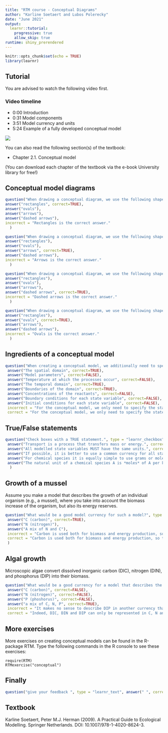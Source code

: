 ```yaml
---
title: "RTM course - Conceptual Diagrams"
author: "Karline Soetaert and Lubos Polerecky"
date: "June 2021"
output: 
  learnr::tutorial:
    progressive: true
    allow_skip: true
runtime: shiny_prerendered
---
```


```r
knitr::opts_chunk$set(echo = TRUE)
library(learnr)
```

## Tutorial

You are advised to watch the following video first.

### Video timeline
* 0:00 Introduction
* 0:31 Model components 
* 3:51 Model currency and units
* 5:24 Example of a fully developed conceptual model

![](https://www.youtube.com/watch?v=AwG9fYz3das&list=PLx8PHcDdmF-uD1Pr07TU9SzlhlGpfrxqn&index=3)

You can also read the following section(s) of the textbook:

* Chapter 2.1. Conceptual model

(You can download each chapter of the textbook via the e-book University library for free!)

## Conceptual model diagrams

```r
question("When drawing a conceptual diagram, we use the following shape to depict STATE VARIABLES", type = "learnr_radio",
answer("rectangles", correct=TRUE),
answer("ovals"),
answer("arrows"),
answer("dashed arrows"),
incorrect = "Rectangles is the correct answer." 
  )
```

```r
question("When drawing a conceptual diagram, we use the following shape to depict PROCESSES", type = "learnr_radio",
answer("rectangles"),
answer("ovals"),
answer("arrows", correct=TRUE),
answer("dashed arrows"),
incorrect = "Arrows is the correct answer." 
  )
```

```r
question("When drawing a conceptual diagram, we use the following shape to depict FORCING FUNCTIONS", type = "learnr_radio",
answer("rectangles"),
answer("ovals"),
answer("arrows"),
answer("dashed arrows", correct=TRUE),
incorrect = "Dashed arrows is the correct answer." 
  )
```

```r
question("When drawing a conceptual diagram, we use the following shape to depict DERIVED VARIABLES", type = "learnr_radio",
answer("rectangles"),
answer("ovals", correct=TRUE),
answer("arrows"),
answer("dashed arrows"),
incorrect = "Ovals is the correct answer." 
  )
```

## Ingredients of a conceptual model

```r
question("When creating a conceptual model, we additionally need to specify", type = "learnr_checkbox",
 answer("The spatial domain", correct=TRUE),
 answer("Model parameters", correct=FALSE),
 answer("Temperature at which the processes occur", correct=FALSE),
 answer("The temporal domain", correct=TRUE),
 answer("Boundaries of the domain", correct=TRUE),
 answer("Concentrations of the reactants", correct=FALSE),
 answer("Boundary conditions for each state variable", correct=FALSE),
 answer("Initial conditions for each state variable", correct=FALSE),
 incorrect = "For the conceptual model, we only need to specify the state variables and the spatial and temporal domain, including the domain boundaries. The values of the model parameters, initial conditions and boundary conditions are specified when we *apply* the model.",
 correct = "For the conceptual model, we only need to specify the state variables and the spatial and temporal domain, including the domain boundaries. The values of the model parameters, initial conditions and boundary conditions are specified when we *apply* the model.")
```

## True/False statements

```r
question("Check boxes with a TRUE statement.", type = "learnr_checkbox",
 answer("Transport is a process that transfers mass or energy.", correct=TRUE),
 answer("All modelled state variables MUST have the same units.", correct=FALSE),
 answer("If possible, it is better to use a common currency for all state variables.", correct=TRUE),
 answer("For chemical species it is equally simple to use grams or moles.", correct=FALSE),
 answer("The natural unit of a chemical species A is *moles* of A per kilogram (e.g., of water) or *moles* of A per m3 (e.g. of water).", correct=TRUE)
  )
```

## Growth of a mussel

Assume you make a model that describes the growth of an individual organism (e.g., a mussel), where you take into account the biomass increase of the organism, but also its energy reserves.

```r
question("What would be a good model currency for such a model?", type = "learnr_radio",
 answer("C (carbon)", correct=TRUE),
 answer("N (nitrogen)"),
 answer("A mix of N and C"),
 incorrect = "Carbon is used both for biomass and energy production, so this is the best model currency.",
 correct = "Carbon is used both for biomass and energy production, so this is the best model currency."
 )
```

## Algal growth

Microscopic algae convert dissolved inorganic carbon (DIC), nitrogen (DIN), and phosphorus (DIP) into their biomass.  

```r
question("What would be a good currency for a model that describes the dependency of algae on DIC, DIN and DIP?", type = "learnr_radio",
 answer("C (carbon)", correct=FALSE),
 answer("N (nitrogen)", correct=FALSE),
 answer("P (phoshorus)", correct=FALSE),
 answer("a mix of C, N, P", correct=TRUE),
 incorrect = "It makes no sense to describe DIP in another currency than P, and similarly DIN and DIC should be represented in N and C, respectively.",
 correct = "Indeed, DIC, DIN and DIP can only be represented in C, N and P currencies, respectively.")
```

## More exercises

More exercises on creating conceptual models can be found in the R-package RTM. Type the following commands in the R console to see these exercises:

```
require(RTM)
RTMexercise("conceptual")
```

## Finally

```r
question("give your feedback ", type = "learnr_text", answer(" ", correct=TRUE), correct="thank you", incorrect = "thank you")
```

## Textbook

Karline Soetaert, Peter M.J. Herman (2009). A Practical Guide to Ecological Modelling. Springer Netherlands. DOI: 10.1007/978-1-4020-8624-3.